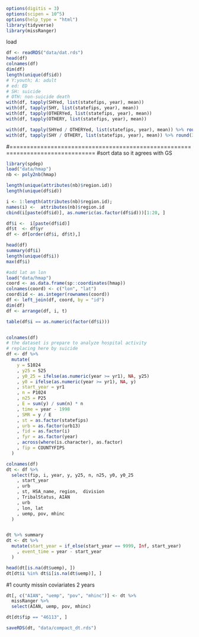
```r
options(digitis = 3)
options(scipen = 10^5)
options(help_type = "html")
library(tidyverse)
library(missRanger)

```
load

```r
df <- readRDS("data/dat.rds")
head(df)
colnames(df)
dim(df)
length(unique(df$id))
# Y:youth; A: adult
# ed: ED
# SH: suicide
# OTH: non-suicide death
with(df, tapply(SHYed, list(statefips, year), mean))
with(df, tapply(SHY, list(statefips, year), mean))
with(df, tapply(OTHERYed, list(statefips, year), mean))
with(df, tapply(OTHERY, list(statefips, year), mean))

with(df, tapply(SHYed / OTHERYed, list(statefips, year), mean)) %>% round(3)
with(df, tapply(SHY / OTHERY, list(statefips, year), mean)) %>% round(3)


```

#===============================================================================
#sort data so it agrees with GS
```r
library(spdep)
load("data/hmap")
nb <- poly2nb(hmap)

length(unique(attributes(nb)$region.id))
length(unique(df$id))

i <- 1:length(attributes(nb)$region.id);
names(i) <-  attributes(nb)$region.id
cbind(i[paste(df$id)], as.numeric(as.factor(df$id)))[1:20, ]

df$i <-  i[paste(df$id)]
df$t  <- df$yr
df <- df[order(df$i, df$t),]

head(df)
summary(df$i)
length(unique(df$i))
max(df$i)
```

```r
#add lat an lon
load("data/hmap")
coord <- as.data.frame(sp::coordinates(hmap))
colnames(coord) <- c("lon", "lat")
coord$id <- as.integer(rownames(coord))
df <- left_join(df, coord, by = "id")
dim(df)
df <- arrange(df, i, t)

table(df$i == as.numeric(factor(df$i)))


colnames(df)
# the dataset is prepare to analyze hospital activity
# replacing here by suicide
df <- df %>%
  mutate(
    y = S1024
    , y25 = S25
    , y0_25 = ifelse(as.numeric(year >= yr1), NA, y25)
    , y0 = ifelse(as.numeric(year >= yr1), NA, y)
    , start_year = yr1
    , n = P1024
    , n25 = P25
    , E = sum(y) / sum(n) * n
    , time = year - 1998
    , SMR = y / E
    , st = as.factor(statefips)
    , urb = as.factor(urb13)
    , fid = as.factor(i)
    , fyr = as.factor(year)
    , across(where(is.character), as.factor)
    , fip = COUNTYFIPS
  )

colnames(df)
dt <- df %>%
  select(fip, i, year, y, y25, n, n25, y0, y0_25
    , start_year
    , urb
    , st, HSA_name, region,  division
    , TribalStatus, AIAN
    , urb
    , lon, lat
    , uemp, pov, mhinc
  )


dt %>% summary
dt <- dt %>%
  mutate(start_year = if_else(start_year == 9999, Inf, start_year)
    , event_time = year - start_year
  )

head(dt[is.na(dt$uemp), ])
dt[dt$i %in% dt$i[is.na(dt$uemp)], ]
```


#1 county missin coviariates 2 years
```r
dt[, c("AIAN", "uemp", "pov", "mhinc")] <- dt %>%
  missRanger %>%
  select(AIAN, uemp, pov, mhinc)

dt[dt$fip == "46113", ]

saveRDS(dt, "data/compact_dt.rds")
```